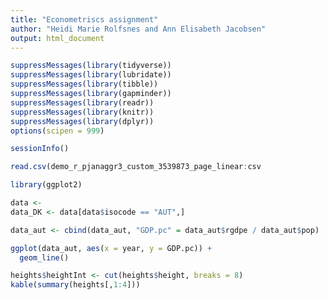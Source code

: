 ```yaml
---
title: "Econometriscs assignment"
author: "Heidi Marie Rolfsnes and Ann Elisabeth Jacobsen"
output: html_document
---
```


```r

suppressMessages(library(tidyverse))
suppressMessages(library(lubridate))
suppressMessages(library(tibble))
suppressMessages(library(gapminder))
suppressMessages(library(readr))
suppressMessages(library(knitr))
suppressMessages(library(dplyr))
options(scipen = 999)
```


```r
sessionInfo() 
```


```r
read.csv(demo_r_pjanaggr3_custom_3539873_page_linear:csv
```





```r
library(ggplot2)

data <- 
data_DK <- data[data$isocode == "AUT",]

data_aut <- cbind(data_aut, "GDP.pc" = data_aut$rgdpe / data_aut$pop)

ggplot(data_aut, aes(x = year, y = GDP.pc)) +
  geom_line()
```



```r
heights$heightInt <- cut(heights$height, breaks = 8)
kable(summary(heights[,1:4]))

```

